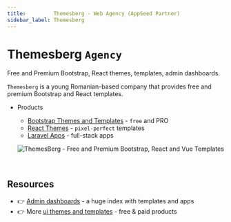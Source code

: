 ```yaml
---
title:         Themesberg - Web Agency (AppSeed Partner)
sidebar_label: Themesberg
---
```


# Themesberg `Agency`

<SubHeading>Free and Premium Bootstrap, React themes, templates, admin dashboards.</SubHeading>

`Themesberg` is a young Romanian-based company that provides free and premium Bootstrap and React templates.

- Products
  - [Bootstrap Themes and Templates](https://themesberg.com/templates/bootstrap) - `free` and PRO 
  - [React Themes](https://themesberg.com/templates/react) - `pixel-perfect` templates
  - [Laravel Apps](https://themesberg.com/templates/laravel) - full-stack apps

  ![ThemesBerg - Free and Premium Bootstrap, React and Vue Templates](https://user-images.githubusercontent.com/51070104/226657777-995461b5-fd83-4843-a7bb-ab43216c22fa.png)

  <br />

## Resources

- 👉 [Admin dashboards](https://www.admin-dashboards.com/) - a huge index with templates and apps
- 👉 More [ui themes and templates](https://www.ui-themes.com/) - free & paid products
